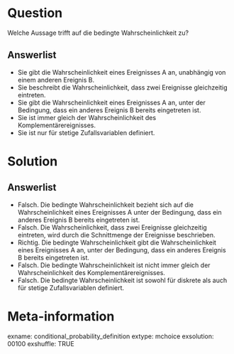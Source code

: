 Question 
======== 

Welche Aussage trifft auf die bedingte Wahrscheinlichkeit zu?

Answerlist
----------

* Sie gibt die Wahrscheinlichkeit eines Ereignisses A an, unabhängig von einem anderen Ereignis B.
* Sie beschreibt die Wahrscheinlichkeit, dass zwei Ereignisse gleichzeitig eintreten.
* Sie gibt die Wahrscheinlichkeit eines Ereignisses A an, unter der Bedingung, dass ein anderes Ereignis B bereits eingetreten ist.
* Sie ist immer gleich der Wahrscheinlichkeit des Komplementärereignisses.
* Sie ist nur für stetige Zufallsvariablen definiert.

Solution
========

Answerlist
----------

* Falsch. Die bedingte Wahrscheinlichkeit bezieht sich auf die Wahrscheinlichkeit eines Ereignisses A unter der Bedingung, dass ein anderes Ereignis B bereits eingetreten ist.
* Falsch. Die Wahrscheinlichkeit, dass zwei Ereignisse gleichzeitig eintreten, wird durch die Schnittmenge der Ereignisse beschrieben.
* Richtig. Die bedingte Wahrscheinlichkeit gibt die Wahrscheinlichkeit eines Ereignisses A an, unter der Bedingung, dass ein anderes Ereignis B bereits eingetreten ist.
* Falsch. Die bedingte Wahrscheinlichkeit ist nicht immer gleich der Wahrscheinlichkeit des Komplementärereignisses.
* Falsch. Die bedingte Wahrscheinlichkeit ist sowohl für diskrete als auch für stetige Zufallsvariablen definiert.

Meta-information
================
exname: conditional_probability_definition
extype: mchoice 
exsolution: 00100
exshuffle: TRUE

